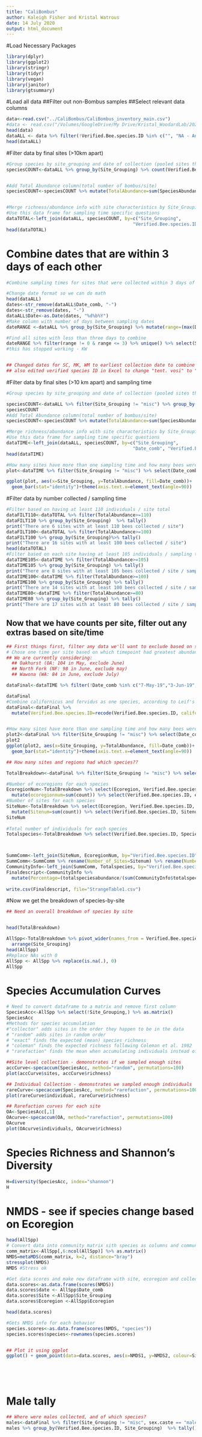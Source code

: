 ```yaml
---
title: "CaliBombus"
author: Kaleigh Fisher and Kristal Watrous
date: 14 July 2020
output: html_document
---
```

#Load Necessary Packages
```r
library(dplyr)
library(ggplot2)
library(stringr)
library(tidyr)
library(vegan)
library(janitor)
library(gtsummary)
```

#Load all data 
##Filter out non-Bombus samples
##Select relevant data columns
```r
data<-read.csv("../CaliBombus/CaliBombus_inventory_main.csv")
#data <- read.csv("/Volumes/GoogleDrive/My Drive/Kristal_WoodardLab/2020 Projects/2020.CalibombusCommunities/Analyses/CaliBombus_inventory_main.csv")
head(data)
dataALL <- data %>% filter(!Verified.Bee.species.ID %in% c("", "NA - Andrena?", "NA - Anthophorid", "NA - Anthophorid?", "NA - fly (bumble mimic)", "NA - nonBombus", "NA - Osmia?", "NA - robber fly", "NA - Xylocopa")) %>% select(Bee.Unique.ID, Date_comb, Date_reformat, Locality_reformat, Latitude, Longitude, Site_Grouping, Ecoregion, Elevation_ft, County, Collector, Verified.Bee.species.ID, sex.caste)
head(dataALL)


```
#Filter data by final sites (>10km apart)
```r
#Group species by site_grouping and date of collection (pooled sites that are less than >20 km apart) and make species richness column for each site and species abundance column 
speciesCOUNT<-dataALL %>% group_by(Site_Grouping) %>% count(Verified.Bee.species.ID) %>% mutate(count=1) %>% mutate(SpeciesRichness=sum(count)) %>% rename("SpeciesAbundance"=n) 


#Add Total Abundance column(total number of bombus/site)
speciesCOUNT<-speciesCOUNT %>% mutate(TotalAbundance=sum(SpeciesAbundance))


#Merge richness/abundance info with site characteristics by Site_Grouping
#Use this data frame for sampling time specific questions
dataTOTAL<-left_join(dataALL, speciesCOUNT, by=c("Site_Grouping", 
                                               "Verified.Bee.species.ID"))
head(dataTOTAL)


```

# Combine dates that are within 3 days of each other
```r

#Combine sampling times for sites that were collected within 3 days of each other 

#Change date format so we can do math
head(dataALL)
dates<-str_remove(dataALL$Date_comb, "-")
dates<-str_remove(dates, "-")
dataALL$Date<-as.Date(dates, "%d%b%Y")
#Make column with number of days between sampling dates 
dateRANGE <-dataALL %>% group_by(Site_Grouping) %>% mutate(range=(max(Date)-min(Date)))

#Find all sites with less than three days to combine 
dateRANGE %>% filter(range != 0 & range <= 3) %>% unique() %>% select(Site_Grouping, Date, range) %>% unique()
#this has stopped working - KW


## Changed dates for SC, MK, WM to earliest collection date to combine manually in excel as Date_comb
## also edited verified species ID in Excel to change "tent. vosi" to "vosnesenskii"
```

#Filter data by final sites (>10 km apart) and sampling time
```r
#Group species by site_grouping and date of collection (pooled sites that are less than >20 km apart) and make species richness column for each site and species abundance column 

speciesCOUNT<-dataALL %>% filter(Site_Grouping != "misc") %>% group_by(Site_Grouping, Date_comb) %>% count(Verified.Bee.species.ID) %>% mutate(count=1) %>% mutate(SpeciesRichness=sum(count)) %>% rename("SpeciesAbundance"=n) 
speciesCOUNT
#Add Total Abundance column(total number of bombus/site)
speciesCOUNT<-speciesCOUNT %>% mutate(TotalAbundance=sum(SpeciesAbundance))

#Merge richness/abundance info with site characteristics by Site_Grouping
#Use this data frame for sampling time specific questions
dataTIME<-left_join(dataALL, speciesCOUNT, by=c("Site_Grouping", 
                                               "Date_comb", "Verified.Bee.species.ID"))
head(dataTIME)

#How many sites have more than one sampling time and how many bees were collected? 
plot<-dataTIME %>% filter(Site_Grouping != "misc") %>% select(Date_comb, Site_Grouping, TotalAbundance) %>% unique()

ggplot(plot, aes(x=Site_Grouping, y=TotalAbundance, fill=Date_comb))+
  geom_bar(stat="identity")+theme(axis.text.x=element_text(angle=90))


```


#Filter data by number collected / sampling time 
```r
#Filter based on having at least 110 individuals / site total 
dataFILT110<-dataTOTAL %>% filter(TotalAbundance>=110)
dataFILT110 %>% group_by(Site_Grouping)  %>% tally()
print("There are 6 sites with at least 110 bees collected / site")
dataFILT100<-dataTOTAL %>% filter(TotalAbundance>=100)
dataFILT100 %>% group_by(Site_Grouping)%>% tally()
print("There are 16 sites with at least 100 bees collected / site")
head(dataTOTAL)
#Filter based on each site having at least 105 individuals / sampling time 
dataTIME105<-dataTIME %>% filter(TotalAbundance>=105)
dataTIME105 %>% group_by(Site_Grouping) %>% tally()
print("There are 8 sites with at least 105 bees collected / site / sampling time")
dataTIME100<-dataTIME %>% filter(TotalAbundance>=100)
dataTIME100 %>% group_by(Site_Grouping) %>% tally()
print("There are 14 sites with at least 100 bees collected / site / sampling time")
dataTIME80<-dataTIME %>% filter(TotalAbundance>=80)
dataTIME80 %>% group_by(Site_Grouping) %>% tally()
print("There are 17 sites with at least 80 bees collected / site / sampling time")


```

## Now that we have counts per site, filter out any extras based on site/time
```r
## First things first, filter any data we'll want to exclude based on site/time - 
# Chose one time per site based on which timepoint had greatest abundance
## We are currently considering:
  ## Oakhurst (OA: 104 in May, exclude June)
  ## North Fork (NF: 98 in June, exclude may)
  ## Wawona (WA: 84 in June, exclude July)

dataFinal<-dataTIME %>% filter(!Date_comb %in% c("7-May-19","3-Jun-19","6-Jul-19")) %>% select(Date_comb, Site_Grouping, Ecoregion, Verified.Bee.species.ID, sex.caste, SpeciesAbundance, SpeciesRichness, TotalAbundance) %>% unique() 

dataFinal
#Combine californicus and fervidus as one species, according to Leif's characterization
dataFinal<-dataFinal %>% 
  mutate(Verified.Bee.species.ID=recode(Verified.Bee.species.ID, californicus="fervidus"))


#How many sites have more than one sampling time and how many bees were collected? 
plot2<-dataFinal %>% filter(Site_Grouping != "misc") %>% select(Date_comb, Site_Grouping, TotalAbundance) %>% unique()
plot2
ggplot(plot2, aes(x=Site_Grouping, y=TotalAbundance, fill=Date_comb))+
  geom_bar(stat="identity")+theme(axis.text.x=element_text(angle=90))

```
```r
## How many sites and regions had which species?? 

TotalBreakdown<-dataFinal %>% filter(Site_Grouping != "misc") %>% select(!sex.caste) %>% unique() 

#Number of ecoregions for each species
EcoregionNum<-TotalBreakdown %>% select(Ecoregion, Verified.Bee.species.ID) %>% group_by(Verified.Bee.species.ID) %>% unique() %>% mutate(count=1) %>% 
  mutate(ecoregionnum=sum(count)) %>% select(Verified.Bee.species.ID, ecoregionnum) %>% unique()
#Number of sites for each species
SiteNum<-TotalBreakdown %>% select(Ecoregion, Verified.Bee.species.ID, Site_Grouping) %>% group_by(Verified.Bee.species.ID) %>% unique() %>% mutate(count=1) %>% 
  mutate(Sitenum=sum(count)) %>% select(Verified.Bee.species.ID, Sitenum) %>% unique()
SiteNum
  
#Total number of individuals for each species 
Totalspecies<-TotalBreakdown %>% select(Verified.Bee.species.ID, SpeciesAbundance) %>% group_by(Verified.Bee.species.ID) %>%  mutate(totalspeciesabundance=sum(SpeciesAbundance)) %>% select(Verified.Bee.species.ID, totalspeciesabundance) %>% unique()



SummComm<-left_join(SiteNum, EcoregionNum, by="Verified.Bee.species.ID")
SummComm<-SummComm %>% rename(Number_of_Sites=Sitenum) %>% rename(Number_of_Ecoregions=ecoregionnum) 
CommunityInfo<-left_join(SummComm, Totalspecies, by="Verified.Bee.species.ID")
Finaldescript<-CommunityInfo %>% 
  mutate(Percentage=(totalspeciesabundance/(sum(CommunityInfo$totalspeciesabundance))*100))
           
write.csv(Finaldescript, file="StrangeTable1.csv")

```

#Now we get the breakdown of species-by-site
```r
## Need an overall breakdown of species by site


head(TotalBreakdown)

AllSpp<-TotalBreakdown %>% pivot_wider(names_from = Verified.Bee.species.ID, values_from = SpeciesAbundance) %>% 
  arrange(Site_Grouping)
head(AllSpp)
#Replace NAs with 0 
AllSpp <- AllSpp %>% replace(is.na(.), 0)
AllSpp
```

# Species Accumulation Curves 
```r

# Need to convert dataframe to a matrix and remove first column 
SpeciesAcc<-AllSpp %>% select(!Site_Grouping,) %>% as.matrix()
SpeciesAcc
#Methods for species accumulation
#"collector" adds sites in the order they happen to be in the data
# "random" adds sites in random order
# "exact" finds the expected (mean) species richness
# "coleman" finds the expected richness following Coleman et al. 1982
# "rarefaction" finds the mean when accumulating individuals instead of sites.

##Site level collection - demonstrates if we sampled enough sites 
accCurve<-specaccum(SpeciesAcc, method="random", permutations=100)
plot(accCurve$sites, accCurve$richness)

## Individual Collection - demonstrates we sampled enough individuals 
rareCurve<-specaccum(SpeciesAcc, method="rarefaction", permutations=100)
plot(rareCurve$individual, rareCurve$richness)

## Rarefaction curves for each site 
OA<-SpeciesAcc[,1]
OAcurve<-specaccum(OA, method="rarefaction", permutations=100)
OAcurve
plot(OAcurve$individuals, OAcurve$richness)
```


# Species Richness and Shannon's Diversity 
```r
H=diversity(SpeciesAcc, index="shannon")
H


```

# NMDS - see if species change based on Ecoregion
```r

head(AllSpp)
# Convert data into community matrix sith species as columns and communities (sites) as rows - remove all columns except for species columns 
comm_matrix<-AllSpp[,6:ncol(AllSpp)] %>% as.matrix()
NMDS=metaMDS(comm_matrix, k=2, distance="bray") 
stressplot(NMDS)
NMDS #Stress ok 

#Get data scores and make new dataframe with site, ecoregion and collection date information
data.scores<-as.data.frame(scores(NMDS))
data.scores$date <- AllSpp$Date_comb
data.scores$Site <-AllSpp$Site_Grouping
data.scores$Ecoregion <-AllSpp$Ecoregion

head(data.scores)

#Gets NMDS info for each behavior
species.scores<-as.data.frame(scores(NMDS, "species"))
species.scores$species<-rownames(species.scores)


## Plot it using ggplot
ggplot() + geom_point(data=data.scores, aes(x=NMDS1, y=NMDS2, colour=Site), size=2)+ geom_text(data=species.scores, aes(x=NMDS1, y=NMDS2, label=species))






```



# Male tally
```r
## Where were males collected, and of which species?
males<-dataFinal %>% filter(Site_Grouping != "misc", sex.caste == "male") %>% select(Date_comb, Site_Grouping, Verified.Bee.species.ID, sex.caste) %>% unique()
males %>% group_by(Verified.Bee.species.ID, Site_Grouping)  %>% tally()
```
